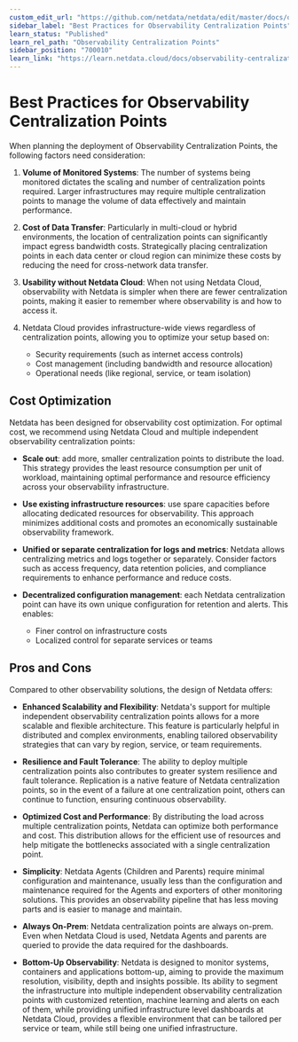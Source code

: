 ```yaml
---
custom_edit_url: "https://github.com/netdata/netdata/edit/master/docs/observability-centralization-points/best-practices.md"
sidebar_label: "Best Practices for Observability Centralization Points"
learn_status: "Published"
learn_rel_path: "Observability Centralization Points"
sidebar_position: "700010"
learn_link: "https://learn.netdata.cloud/docs/observability-centralization-points/best-practices-for-observability-centralization-points"
---
```


# Best Practices for Observability Centralization Points

When planning the deployment of Observability Centralization Points, the following factors need consideration:

1. **Volume of Monitored Systems**: The number of systems being monitored dictates the scaling and number of centralization points required. Larger infrastructures may require multiple centralization points to manage the volume of data effectively and maintain performance.

2. **Cost of Data Transfer**: Particularly in multi-cloud or hybrid environments, the location of centralization points can significantly impact egress bandwidth costs. Strategically placing centralization points in each data center or cloud region can minimize these costs by reducing the need for cross-network data transfer.

3. **Usability without Netdata Cloud**: When not using Netdata Cloud, observability with Netdata is simpler when there are fewer centralization points, making it easier to remember where observability is and how to access it.

4. Netdata Cloud provides infrastructure-wide views regardless of centralization points, allowing you to optimize your setup based on:
    - Security requirements (such as internet access controls)
    - Cost management (including bandwidth and resource allocation)
    - Operational needs (like regional, service, or team isolation)

## Cost Optimization

Netdata has been designed for observability cost optimization. For optimal cost, we recommend using Netdata Cloud and multiple independent observability centralization points:

- **Scale out**: add more, smaller centralization points to distribute the load. This strategy provides the least resource consumption per unit of workload, maintaining optimal performance and resource efficiency across your observability infrastructure.

- **Use existing infrastructure resources**: use spare capacities before allocating dedicated resources for observability. This approach minimizes additional costs and promotes an economically sustainable observability framework.

- **Unified or separate centralization for logs and metrics**: Netdata allows centralizing metrics and logs together or separately. Consider factors such as access frequency, data retention policies, and compliance requirements to enhance performance and reduce costs.

- **Decentralized configuration management**: each Netdata centralization point can have its own unique configuration for retention and alerts. This enables:
    - Finer control on infrastructure costs
    - Localized control for separate services or teams

## Pros and Cons

Compared to other observability solutions, the design of Netdata offers:

- **Enhanced Scalability and Flexibility**: Netdata's support for multiple independent observability centralization points allows for a more scalable and flexible architecture. This feature is particularly helpful in distributed and complex environments, enabling tailored observability strategies that can vary by region, service, or team requirements.

- **Resilience and Fault Tolerance**: The ability to deploy multiple centralization points also contributes to greater system resilience and fault tolerance. Replication is a native feature of Netdata centralization points, so in the event of a failure at one centralization point, others can continue to function, ensuring continuous observability.

- **Optimized Cost and Performance**: By distributing the load across multiple centralization points, Netdata can optimize both performance and cost. This distribution allows for the efficient use of resources and help mitigate the bottlenecks associated with a single centralization point.

- **Simplicity**: Netdata Agents (Children and Parents) require minimal configuration and maintenance, usually less than the configuration and maintenance required for the Agents and exporters of other monitoring solutions. This provides an observability pipeline that has less moving parts and is easier to manage and maintain.

- **Always On-Prem**: Netdata centralization points are always on-prem. Even when Netdata Cloud is used, Netdata Agents and parents are queried to provide the data required for the dashboards.

- **Bottom-Up Observability**: Netdata is designed to monitor systems, containers and applications bottom-up, aiming to provide the maximum resolution, visibility, depth and insights possible. Its ability to segment the infrastructure into multiple independent observability centralization points with customized retention, machine learning and alerts on each of them, while providing unified infrastructure level dashboards at Netdata Cloud, provides a flexible environment that can be tailored per service or team, while still being one unified infrastructure.
